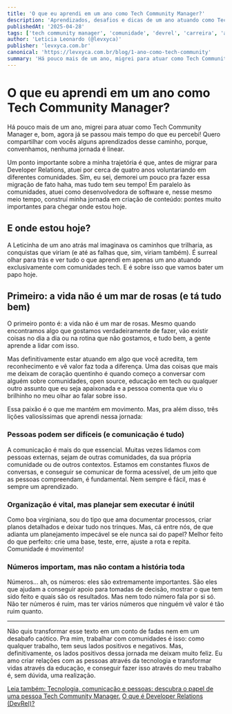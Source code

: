 ```yaml
---
title: 'O que eu aprendi em um ano como Tech Community Manager?'
description: 'Aprendizados, desafios e dicas de um ano atuando como Tech Community Manager em comunidades tech.'
publishedAt: '2025-04-28'
tags: ['tech community manager', 'comunidade', 'devrel', 'carreira', 'aprendizado']
author: 'Leticia Leonardo (@levxyca)'
publisher: 'levxyca.com.br'
canonical: 'https://levxyca.com.br/blog/1-ano-como-tech-community'
summary: 'Há pouco mais de um ano, migrei para atuar como Tech Community Manager e, bom, agora já se passou mais tempo do que eu percebi! Quero compartilhar com vocês alguns aprendizados desse caminho, porque, convenhamos, nenhuma jornada é linear.'
---
```


# O que eu aprendi em um ano como Tech Community Manager?

Há pouco mais de um ano, migrei para atuar como Tech Community Manager e, bom, agora já se passou mais tempo do que eu percebi! Quero compartilhar com vocês alguns aprendizados desse caminho, porque, convenhamos, nenhuma jornada é linear.

Um ponto importante sobre a minha trajetória é que, antes de migrar para Developer Relations, atuei por cerca de quatro anos voluntariando em diferentes comunidades. Sim, eu sei, demorei um pouco pra fazer essa migração de fato haha, mas tudo tem seu tempo! Em paralelo às comunidades, atuei como desenvolvedora de software e, nesse mesmo meio tempo, construí minha jornada em criação de conteúdo: pontes muito importantes para chegar onde estou hoje.

## E onde estou hoje?

A Leticinha de um ano atrás mal imaginava os caminhos que trilharia, as conquistas que viriam (e até as falhas que, sim, viriam também). É surreal olhar para trás e ver tudo o que aprendi em apenas um ano atuando exclusivamente com comunidades tech. E é sobre isso que vamos bater um papo hoje.

## Primeiro: a vida não é um mar de rosas (e tá tudo bem)

O primeiro ponto é: a vida não é um mar de rosas. Mesmo quando encontramos algo que gostamos verdadeiramente de fazer, vão existir coisas no dia a dia ou na rotina que não gostamos, e tudo bem, a gente aprende a lidar com isso.

Mas definitivamente estar atuando em algo que você acredita, tem reconhecimento e vê valor faz toda a diferença. Uma das coisas que mais me deixam de coração quentinho é quando começo a conversar com alguém sobre comunidades, open source, educação em tech ou qualquer outro assunto que eu seja apaixonada e a pessoa comenta que viu o brilhinho no meu olhar ao falar sobre isso.

Essa paixão é o que me mantém em movimento. Mas, pra além disso, três lições valiosíssimas que aprendi nessa jornada:

### Pessoas podem ser difíceis (e comunicação é tudo)

A comunicação é mais do que essencial. Muitas vezes lidamos com pessoas externas, sejam de outras comunidades, da sua própria comunidade ou de outros contextos. Estamos em constantes fluxos de conversas, e conseguir se comunicar de forma acessível, de um jeito que as pessoas compreendam, é fundamental. Nem sempre é fácil, mas é sempre um aprendizado.

### Organização é vital, mas planejar sem executar é inútil

Como boa virginiana, sou do tipo que ama documentar processos, criar planos detalhados e deixar tudo nos trinques. Mas, cá entre nós, de que adianta um planejamento impecável se ele nunca sai do papel? Melhor feito do que perfeito: crie uma base, teste, erre, ajuste a rota e repita. Comunidade é movimento!

### Números importam, mas não contam a história toda

Números... ah, os números: eles são extremamente importantes. São eles que ajudam a conseguir apoio para tomadas de decisão, mostrar o que tem sido feito e quais são os resultados. Mas nem todo número fala por si só. Não ter números é ruim, mas ter vários números que ninguém vê valor é tão ruim quanto.

---

Não quis transformar esse texto em um conto de fadas nem em um desabafo caótico.  Pra mim, trabalhar com comunidades é isso: como qualquer trabalho, tem seus lados positivos e negativos. Mas, definitivamente, os lados positivos dessa jornada me deixam muito feliz. Eu amo criar relações com as pessoas através da tecnologia e transformar vidas através da educação, e conseguir fazer isso através do meu trabalho é, sem dúvida, uma realização.

[Leia também: Tecnologia, comunicação e pessoas: descubra o papel de uma pessoa Tech Community Manager.](./tech-community-manager)
[O que é Developer Relations (DevRel)?](./o-que-e-devrel)